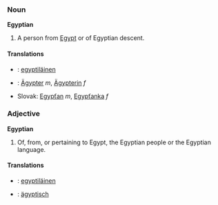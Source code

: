 ===Noun===
'''Egyptian'''
#A person from [[Egypt]] or of Egyptian descent.
====Translations====
*{{msg:fi}}: [[egyptiläinen]]
*{{msg:de}}: [[Ägypter]] ''m'', [[Ägypterin]] ''f''
*Slovak: [[Egypťan#Slovak|Egypťan]] ''m'', [[Egypťanka#Slovak|Egypťanka]] ''f''

===Adjective===
'''Egyptian'''
#Of, from, or pertaining to Egypt, the Egyptian people or the Egyptian language.
====Translations====
*{{msg:fi}}: [[egyptiläinen]]
*{{msg:de}}: [[ägyptisch]]